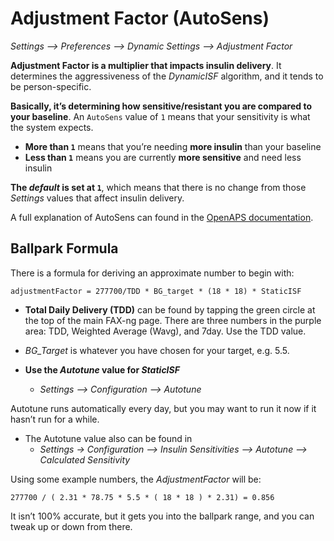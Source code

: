 # Adjustment Factor (AutoSens)

*Settings --> Preferences --> Dynamic Settings --> Adjustment Factor*

**Adjustment Factor is a multiplier that impacts insulin delivery**. It determines the aggressiveness of the *DynamicISF* algorithm, and it tends to be person-specific.

**Basically, it's determining how sensitive/resistant you are compared to your baseline**.  An `AutoSens` value of `1` means that your sensitivity is what the system expects.

* **More than `1`** means that you're needing **more insulin** than your baseline
* **Less than `1`** means you are currently **more sensitive** and need less insulin

**The *default* is set at `1`**, which means that there is no change from those *Settings* values that affect insulin delivery.

A full explanation of AutoSens can found in the [OpenAPS documentation](https://openaps.readthedocs.io/en/latest/docs/Customize-Iterate/autosens.html).

## Ballpark Formula

There is a formula for deriving an approximate number to begin with:

```
adjustmentFactor = 277700/TDD * BG_target * (18 * 18) * StaticISF
```

* **Total Daily Delivery (TDD)** can be found by tapping the green circle at the top of the main FAX-ng page. There are three numbers in the purple area: TDD, Weighted Average (Wavg), and 7day. Use the TDD value. 

* *BG_Target* is whatever you have chosen for your target, e.g. 5.5.

* **Use the *Autotune* value for *StaticISF***
  * *Settings --> Configuration --> Autotune*

Autotune runs automatically every day, but you may want to run it now if it hasn't run for a while.

* The Autotune value also can be found in 
  * *Settings -> Configuration --> Insulin Sensitivities --> Autotune --> Calculated Sensitivity*

Using some example numbers, the *AdjustmentFactor* will be:

```
277700 / ( 2.31 * 78.75 * 5.5 * ( 18 * 18 ) * 2.31) = 0.856
```

It isn't 100% accurate, but it gets you into the ballpark range, and you can tweak up or down from there.

